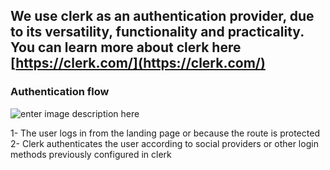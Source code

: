  
## We use clerk as an authentication provider, due to its versatility, functionality and practicality. You can learn more about clerk here [https://clerk.com/](https://clerk.com/)

### Authentication flow
![enter image description here](https://ik.imagekit.io/cluzstudio/saasfactory/clerk%201_w3G0rnLHb?updatedAt=1714474418006)
 
 1- The user logs in from the landing page or because the route is protected
 2- Clerk authenticates the user according to social providers or other login methods previously configured in clerk
